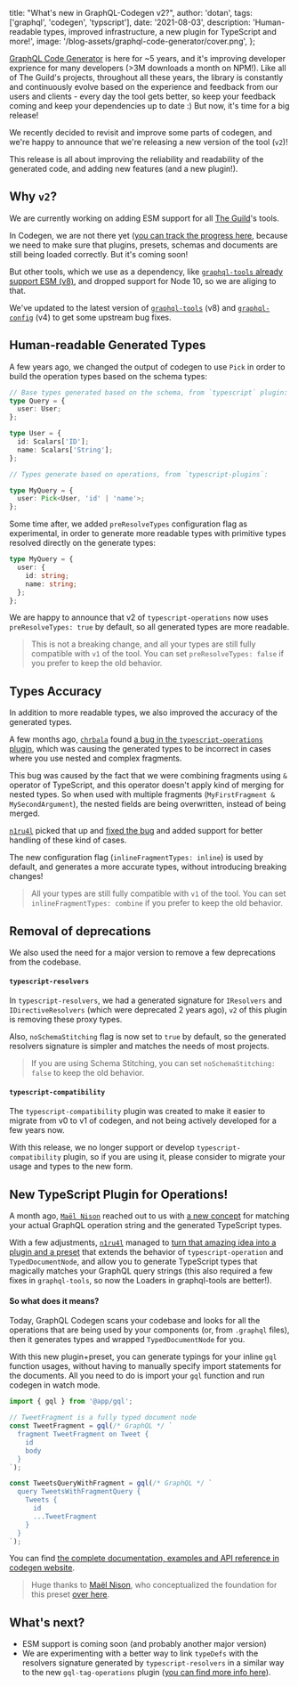 
  title: "What's new in GraphQL-Codegen v2?",
  author: 'dotan',
  tags: ['graphql', 'codegen', 'typscript'],
  date: '2021-08-03',
  description:
    'Human-readable types, improved infrastructure, a new plugin for TypeScript and more!',
  image: '/blog-assets/graphql-code-generator/cover.png',
};


[GraphQL Code Generator](https://github.com/dotansimha/graphql-code-generator/) is here for ~5 years, and it's improving developer exprience for many developers (>3M downloads a month on NPM!). Like all of The Guild's projects, throughout all these years, the library is constantly and continuously evolve based on the experience and feedback from our users and clients - every day the tool gets better, so keep your feedback coming and keep your dependencies up to date :)
But now, it's time for a big release!

We recently decided to revisit and improve some parts of codegen, and we're happy to announce that we're releasing a new version of the tool (`v2`)!

This release is all about improving the reliability and readability of the generated code, and adding new features (and a new plugin!).

## Why `v2`?

We are currently working on adding ESM support for all [The Guild](http://the-guild.dev/)'s tools.

In Codegen, we are not there yet ([you can track the progress here](https://github.com/dotansimha/graphql-code-generator/pull/6102), because we need to make sure that plugins, presets, schemas and documents are still being loaded correctly. But it's coming soon!

But other tools, which we use as a dependency, like [`graphql-tools` already support ESM (v8)](https://the-guild.dev/blog/graphql-tools-v8), and dropped support for Node 10, so we are aliging to that.

We've updated to the latest version of [`graphql-tools`](graphql-tools.com) (v8) and [`graphql-config`](https://graphql-config.com/) (v4) to get some upstream bug fixes.

## Human-readable Generated Types

A few years ago, we changed the output of codegen to use `Pick` in order to build the operation types based on the schema types:

```ts
// Base types generated based on the schema, from `typescript` plugin:
type Query = {
  user: User;
};

type User = {
  id: Scalars['ID'];
  name: Scalars['String'];
};

// Types generate based on operations, from `typescript-plugins`:

type MyQuery = {
  user: Pick<User, 'id' | 'name'>;
};
```

Some time after, we added `preResolveTypes` configuration flag as experimental, in order to generate more readable types with primitive types resolved directly on the generate types:

```ts
type MyQuery = {
  user: {
    id: string;
    name: string;
  };
};
```

We are happy to announce that v2 of `typescript-operations` now uses `preResolveTypes: true` by default, so all generated types are more readable.

> This is not a breaking change, and all your types are still fully compatible with `v1` of the tool. You can set `preResolveTypes: false` if you prefer to keep the old behavior.

## Types Accuracy

In addition to more readable types, we also improved the accuracy of the generated types.

A few months ago, [`chrbala`](https://github.com/chrbala) found [a bug in the `typescript-operations` plugin](https://github.com/dotansimha/graphql-code-generator/issues/6149), which was causing the generated types to be incorrect in cases where you use nested and complex fragments.

This bug was caused by the fact that we were combining fragments using `&` operator of TypeScript, and this operator doesn't apply kind of merging for nested types. So when used with multiple fragments (`MyFirstFragment & MySecondArgument`), the nested fields are being overwritten, instead of being merged.

[`n1ru4l`](https://github.com/n1ru4l) picked that up and [fixed the bug](https://github.com/dotansimha/graphql-code-generator/pull/6184) and added support for better handling of these kind of cases.

The new configuration flag (`inlineFragmentTypes: inline`) is used by default, and generates a more accurate types, without introducing breaking changes!

> All your types are still fully compatible with `v1` of the tool. You can set `inlineFragmentTypes: combine` if you prefer to keep the old behavior.

## Removal of deprecations

We also used the need for a major version to remove a few deprecations from the codebase.

#### `typescript-resolvers`

In `typescript-resolvers`, we had a generated signature for `IResolvers` and `IDirectiveResolvers` (which were deprecated 2 years ago), `v2` of this plugin is removing these proxy types.

Also, `noSchemaStitching` flag is now set to `true` by default, so the generated resolvers signature is simpler and matches the needs of most projects.

> If you are using Schema Stitching, you can set `noSchemaStitching: false` to keep the old behavior.

#### `typescript-compatibility`

The `typescript-compatibility` plugin was created to make it easier to migrate from v0 to v1 of codegen, and not being actively developed for a few years now.

With this release, we no longer support or develop `typescript-compatibility` plugin, so if you are using it, please consider to migrate your usage and types to the new form.

## New TypeScript Plugin for Operations!

A month ago, [`Maël Nison`](https://github.com/arcanis) reached out to us with [a new concept](https://github.com/arcanis/graphql-typescript-integration) for matching your actual GraphQL operation string and the generated TypeScript types.

With a few adjustments, [`n1ru4l`](https://github.com/n1ru4l) managed to [turn that amazing idea into a plugin and a preset](https://github.com/dotansimha/graphql-code-generator/pull/6267) that extends the behavior of `typescript-operation` and `TypedDocumentNode`, and allow you to generate TypeScript types that magically matches your GraphQL query strings (this also required a few fixes in `graphql-tools`, so now the Loaders in graphql-tools are better!).

#### So what does it means?

Today, GraphQL Codegen scans your codebase and looks for all the operations that are being used by your components (or, from `.graphql` files), then it generates types and wrapped `TypedDocumentNode` for you.

With this new plugin+preset, you can generate typings for your inline `gql` function usages, without having to manually specify import statements for the documents. All you need to do is import your `gql` function and run codegen in watch mode.

```ts
import { gql } from '@app/gql';

// TweetFragment is a fully typed document node
const TweetFragment = gql(/* GraphQL */ `
  fragment TweetFragment on Tweet {
    id
    body
  }
`);

const TweetsQueryWithFragment = gql(/* GraphQL */ `
  query TweetsWithFragmentQuery {
    Tweets {
      id
      ...TweetFragment
    }
  }
`);
```

You can find [the complete documentation, examples and API reference in codegen website](https://www.graphql-code-generator.com/docs/presets/gql-tag-operations).

> Huge thanks to [Maël Nison](https://github.com/arcanis), who conceptualized the foundation for this preset [over here](https://github.com/arcanis/graphql-typescript-integration).

## What's next?

- ESM support is coming soon (and probably another major version)
- We are experimenting with a better way to link `typeDefs` with the resolvers signature generated by `typescript-resolvers` in a similar way to the new `gql-tag-operations` plugin ([you can find more info here](https://github.com/dotansimha/graphql-code-generator/pull/6379)).
